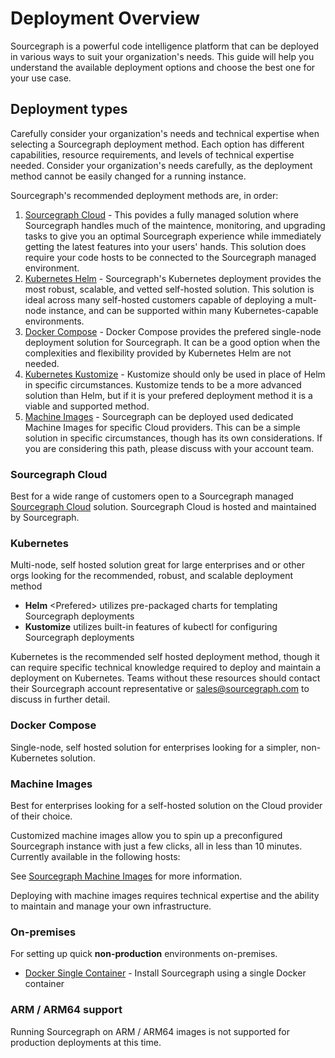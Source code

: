 # Deployment Overview

Sourcegraph is a powerful code intelligence platform that can be deployed in various ways to suit your organization's needs. This guide will help you understand the available deployment options and choose the best one for your use case.

## Deployment types

Carefully consider your organization's needs and technical expertise when selecting a Sourcegraph deployment method. Each option has different capabilities, resource requirements, and levels of technical expertise needed. Consider your organization's needs carefully, as the deployment method cannot be easily changed for a running instance.

Sourcegraph's recommended deployment methods are, in order:
1. [Sourcegraph Cloud](#sourcegraph-cloud) - This povides a fully managed solution where Sourcegraph handles much of the maintence, monitoring, and upgrading tasks to give you an optimal Sourcegraph experience while immediately getting the latest features into your users' hands. This solution does require your code hosts to be connected to the Sourcegraph managed environment.
2. [Kubernetes Helm](#kubernetes) - Sourcegraph's Kubernetes deployment provides the most robust, scalable, and vetted self-hosted solution. This solution is ideal across many self-hosted customers capable of deploying a mult-node instance, and can be supported within many Kubernetes-capable environments.
3. [Docker Compose](#docker-compose) - Docker Compose provides the prefered single-node deployment solution for Sourcegraph. It can be a good option when the complexities and flexibility provided by Kubernetes Helm are not needed.
4. [Kubernetes Kustomize](#kubernetes) - Kustomize should only be used in place of Helm in specific circumstances. Kustomize tends to be a more advanced solution than Helm, but if it is your prefered deployment method it is a viable and supported method.
5. [Machine Images](#machine-images) - Sourcegraph can be deployed used dedicated Machine Images for specific Cloud providers. This can be a simple solution in specific circumstances, though has its own considerations. If you are considering this path, please discuss with your account team.

### Sourcegraph Cloud

Best for a wide range of customers open to a Sourcegraph managed [Sourcegraph Cloud](https://about.sourcegraph.com/get-started?t=enterprise) solution. Sourcegraph Cloud is hosted and maintained by Sourcegraph.

<LinkCards>

  <LinkCard href="https://about.sourcegraph.com/get-started?t=enterprise" imgSrc="https://sourcegraph.com/.assets/img/sourcegraph-mark.svg" imgAlt="Sourcegraph" title="Get a single-tenant instance managed by Sourcegraph." description="Sign up and get a 30 day free trial for your team." />

</LinkCards>

### Kubernetes

Multi-node, self hosted solution great for large enterprises and or other orgs looking for the recommended, robust, and scalable deployment method

- **Helm** <<e>Prefered</e>> utilizes pre-packaged charts for templating Sourcegraph deployments
- **Kustomize** utilizes built-in features of kubectl for configuring Sourcegraph deployments

<QuickLinks>
    <QuickLink title="Helm" icon='theming' href="/admin/deploy/kubernetes" />
    <QuickLink title="Kustomize" icon='lightbulb' href="/admin/deploy/kubernetes/kustomize" />
</QuickLinks>

<Callout type="note">Kubernetes is the recommended self hosted deployment method, though it can require specific technical knowledge required to deploy and maintain a deployment on Kubernetes. Teams without these resources should contact their Sourcegraph account representative or [sales@sourcegraph.com](mailto:sales@sourcegraph.com) to discuss in further detail.</Callout>

### Docker Compose

Single-node, self hosted solution for enterprises looking for a simpler, non-Kubernetes solution.

<QuickLinks>
  <QuickLink title="Docker Compose" icon='installation' href="/admin/deploy/docker-compose" />
</QuickLinks>

### Machine Images

Best for enterprises looking for a self-hosted solution on the Cloud provider of their choice.

Customized machine images allow you to spin up a preconfigured Sourcegraph instance with just a few clicks, all in less than 10 minutes. Currently available in the following hosts:

<QuickLinks>
  <QuickLink title="Amazon Machine Image (AMI)" icon='lightbulb' href="/admin/deploy/machine-images/aws-ami" />
  <QuickLink title="Google Compute Image" icon='presets' href="/admin/deploy/machine-images/gce" />
</QuickLinks>

See [Sourcegraph Machine Images](/admin/deploy/machine-images) for more information.

<Callout type="note">Deploying with machine images requires technical expertise and the ability to maintain and manage your own infrastructure.</Callout>

### On-premises

For setting up quick **non-production** environments on-premises.

  - [Docker Single Container](/admin/deploy/docker-single-container/) - Install Sourcegraph using a single Docker container

### ARM / ARM64 support

Running Sourcegraph on ARM / ARM64 images is not supported for production deployments at this time.
